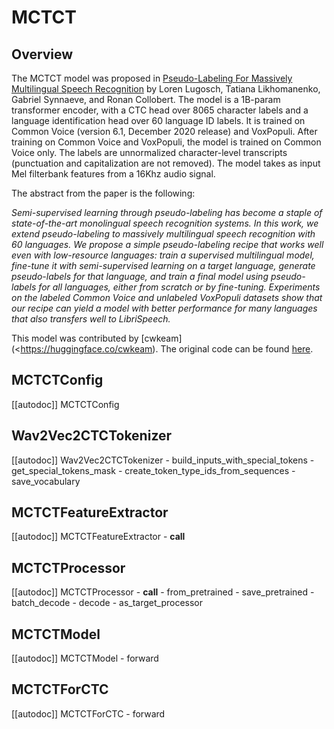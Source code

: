 <!--Copyright 2022 The HuggingFace Team. All rights reserved.

Licensed under the Apache License, Version 2.0 (the "License"); you may not use this file except in compliance with
the License. You may obtain a copy of the License at

http://www.apache.org/licenses/LICENSE-2.0

Unless required by applicable law or agreed to in writing, software distributed under the License is distributed on
an "AS IS" BASIS, WITHOUT WARRANTIES OR CONDITIONS OF ANY KIND, either express or implied. See the License for the
specific language governing permissions and limitations under the License.
-->

# MCTCT

## Overview

The MCTCT model was proposed in [Pseudo-Labeling For Massively Multilingual Speech Recognition](https://arxiv.org/abs/2111.00161) by Loren Lugosch, Tatiana Likhomanenko, Gabriel Synnaeve, and Ronan Collobert. The model is a 1B-param transformer encoder, with a CTC head over 8065 character labels and a language identification head over 60 language ID labels. It is trained on Common Voice (version 6.1, December 2020 release) and VoxPopuli. After training on Common Voice and VoxPopuli, the model is trained on Common Voice only. The labels are unnormalized character-level transcripts (punctuation and capitalization are not removed). The model takes as input Mel filterbank features from a 16Khz audio signal.

The abstract from the paper is the following:

*Semi-supervised learning through pseudo-labeling has become a staple of state-of-the-art monolingual
speech recognition systems. In this work, we extend pseudo-labeling to massively multilingual speech
recognition with 60 languages. We propose a simple pseudo-labeling recipe that works well even
with low-resource languages: train a supervised multilingual model, fine-tune it with semi-supervised
learning on a target language, generate pseudo-labels for that language, and train a final model using
pseudo-labels for all languages, either from scratch or by fine-tuning. Experiments on the labeled
Common Voice and unlabeled VoxPopuli datasets show that our recipe can yield a model with better
performance for many languages that also transfers well to LibriSpeech.*


This model was contributed by [cwkeam](<https://huggingface.co/cwkeam). The original code can be found [here](https://github.com/flashlight/wav2letter/tree/main/recipes/mling_pl).

## MCTCTConfig

[[autodoc]] MCTCTConfig

## Wav2Vec2CTCTokenizer

[[autodoc]] Wav2Vec2CTCTokenizer
    - build_inputs_with_special_tokens
    - get_special_tokens_mask
    - create_token_type_ids_from_sequences
    - save_vocabulary

## MCTCTFeatureExtractor

[[autodoc]] MCTCTFeatureExtractor
    - __call__

## MCTCTProcessor

[[autodoc]] MCTCTProcessor
    - __call__
    - from_pretrained
    - save_pretrained
    - batch_decode
    - decode
    - as_target_processor


## MCTCTModel

[[autodoc]] MCTCTModel
    - forward

## MCTCTForCTC

[[autodoc]] MCTCTForCTC
    - forward
